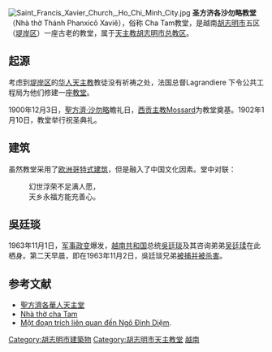 {{expand|time=2018-05-02T18:14:52+00:00}}
{{no footnotes|time=2018-05-02T18:14:52+00:00}}
[[File:Saint_Francis_Xavier_Church,_Ho_Chi_Minh_City.jpg|thumb]]
'''圣方济各沙勿略教堂'''（Nhà thờ Thánh Phanxicô Xaviê），俗称 Cha Tam教堂，是越南[[胡志明市|胡志明市]]五区（[[堤岸_(胡志明市)|堤岸区]]）一座古老的教堂，属于[[天主教胡志明市总教区|天主教胡志明市总教区]]。

==起源==
考虑到[[堤岸_(胡志明市)|堤岸区]]的[[华人|华人]][[天主教|天主教]]教徒没有祈祷之处，法国总督Lagrandiere 下令公共工程局为他们修建一座[[教堂|教堂]]。

1900年12月3日，[[聖方濟·沙勿略|聖方濟·沙勿略]]瞻礼日，[[天主教胡志明市总教区|西贡主教]]Mossard为教堂奠基。1902年1月10日，教堂举行祝圣典礼。

==建筑== 
虽然教堂采用了[[欧洲|欧洲]][[哥特式建筑|哥特式建筑]]，但是融入了中国文化因素。堂中对联：
:幻世浮荣不足满人愿，
:天乡永福方能充善心。

==吳廷琰==
1963年11月1日，[[1963年越南共和国政变|军事政变]]爆发，[[越南共和国|越南共和国]]总统[[吳廷琰|吳廷琰]]及其咨询弟弟[[吴廷瑈|吴廷瑈]]在此栖身。第二天早晨，即在1963年11月2日，吳廷琰兄弟[[吴廷琰之死|被捕并被杀害]]。

==参考文献==
{{Reflist}}
*[https://web.archive.org/web/20121112181157/http://ct.chatamvn.com/ 聖方濟各華人天主堂]
*[https://web.archive.org/web/20110511152231/http://vi.chatamvn.com/ Nhà thờ cha Tam]
*[https://web.archive.org/web/20090421114137/http://avsnonline.net/library/ebooks/vn/others/OngCoVan/ocv-I-17.htm Một đoạn trích liên quan đến Ngô Đình Diệm].

{{Coord|10.752|N|106.653|E|display=title}}
[[Category:胡志明市建築物|Category:胡志明市建築物]]
[[Category:胡志明市天主教堂|Category:胡志明市天主教堂]]
[[Category:哥特式教堂|越南]]